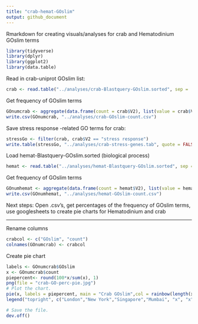```yaml
---
title: "crab-hemat-GOslim"
output: github_document
---
```

Rmarkdown for creating visuals/analyses for crab and Hematodinium GOslim terms

```r
library(tidyverse)
library(dplyr)
library(ggplot2)
library(data.table)
```

Read in crab-uniprot GOslim list:   
```r
crab <- read.table("../analyses/crab-Blastquery-GOslim.sorted", sep = '\t')
```

Get frequency of GOslim terms
```r
GOnumcrab <- aggregate(data.frame(count = crab$V2), list(value = crab$V2), length)
write.csv(GOnumcrab, "../analyses/crab-GOslim-count.csv")
```
Save stress response -related GO terms for crab:   
```r
stressGo <- filter(crab, crab$V2 == "stress response")
write.table(stressGo, "../analyses/crab-stress-genes.tab", quote = FALSE, sep = '\t')
```



Load hemat-Blastquery-GOslim.sorted (biological process)
```r
hemat <- read.table("../analyses/hemat-Blastquery-GOslim.sorted", sep = '\t')
```
Get frequency of GOslim terms
```r
GOnumhemat <- aggregate(data.frame(count = hemat$V2), list(value = hemat$V2), length)
write.csv(GOnumhemat, "../analyses/hemat-GOslim-count.csv")
```

Next steps: Open .csv's, get percentages of the frequency of GOslim terms, use googlesheets to create pie charts for Hematodinium and crab

---------------------------------------------------------------------------

Rename columns
```r
crabcol <- c("GOslim", "count")
colnames(GOnumcrab) <- crabcol
```
Create pie chart
```r
labels <- GOnumcrab$GOslim
x <- GOnumcrab$count
piepercent<- round(100*x/sum(x), 1)
png(file = "crab-GO-perc-pie.jpg")
# Plot the chart.
pie(x, labels = piepercent, main = "Crab GOslim",col = rainbow(length(x)))
legend("topright", c("London","New York","Singapore","Mumbai", "x", "x", "x", "x", "x", "x", "x"), cex = 0.8, fill = rainbow(length(x)))

# Save the file.
dev.off()


```
